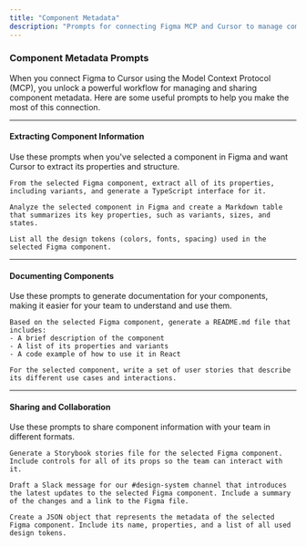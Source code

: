 ```yaml
---
title: "Component Metadata"
description: "Prompts for connecting Figma MCP and Cursor to manage component metadata."
---
```


### Component Metadata Prompts

When you connect Figma to Cursor using the Model Context Protocol (MCP), you unlock a powerful workflow for managing and sharing component metadata. Here are some useful prompts to help you make the most of this connection.

---

#### Extracting Component Information

<Info>
Use these prompts when you've selected a component in Figma and want Cursor to extract its properties and structure.
</Info>

```text "Extract Component Props" wrap
From the selected Figma component, extract all of its properties, including variants, and generate a TypeScript interface for it.
```

```text "Generate a Component Overview" wrap
Analyze the selected component in Figma and create a Markdown table that summarizes its key properties, such as variants, sizes, and states.
```

```text "List All Component Tokens" wrap
List all the design tokens (colors, fonts, spacing) used in the selected Figma component.
```

---

#### Documenting Components

<Info>
Use these prompts to generate documentation for your components, making it easier for your team to understand and use them.
</Info>

```text "Create a Component README" wrap
Based on the selected Figma component, generate a README.md file that includes:
- A brief description of the component
- A list of its properties and variants
- A code example of how to use it in React
```

```text "Write User Stories for a Component" wrap
For the selected component, write a set of user stories that describe its different use cases and interactions.
```

---

#### Sharing and Collaboration

<Info>
Use these prompts to share component information with your team in different formats.
</Info>

```text "Create a Storybook File" wrap
Generate a Storybook stories file for the selected Figma component. Include controls for all of its props so the team can interact with it.
```

```text "Draft a Slack Message for Component Updates" wrap
Draft a Slack message for our #design-system channel that introduces the latest updates to the selected Figma component. Include a summary of the changes and a link to the Figma file.
```

```text "Generate JSON for Component Metadata" wrap
Create a JSON object that represents the metadata of the selected Figma component. Include its name, properties, and a list of all used design tokens.
```
